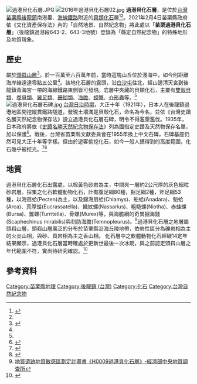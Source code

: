 {{coord|24.604823|120.730135|display=title}} 
[[File:過港貝化石層.JPG|thumb]]
[[File:2016年過港貝化石層02.jpg|thumb]]
'''過港貝化石層'''，是位於[[台灣|台灣]][[苗栗縣|苗栗縣]][[後龍鎮_(台灣)|後龍鎮]]南港里、[[海岸線_(臺鐵)|海線鐵路]]附近的[[貝類|貝類]][[化石|化石]]層<ref name="台灣地名辭書">{{cite book |author=臺灣省文獻委員會|title=《台灣地名辭書·第十三卷·苗栗縣 》| chapter=〈過港貝化石層〉|date=2006-10-01|publisher=國史館台灣文獻館|location=台灣|language=zh-tw |isbn=9789860064162}}</ref><ref name=
"苗栗文化觀光旅遊網"/>。2021年2月4日苗栗縣政府依《文化資產保存法》內的「自然地景、自然紀念物」將此處以「'''苗栗過港貝化石層'''」（後龍鎮過港段643-2、643-3地號）登錄為「縣定自然紀念物」的特殊地形及地質現象。
==歷史==

屬於[[頭嵙山層|頭嵙山層]]<ref>{{cite news|url=http://live.ntsec.edu.tw/LiveSupply-Content.aspx?cat=6841&a=6829&fld=&key=&isd=1&icop=10&p=1&lsid=7031|title=火炎山白沙屯地質之旅|author=蕭謙麗、林明聖|date=|publisher=生活科學廳|language=zh-tw|accessdate=2015-02-24|archive-url=https://web.archive.org/web/20150224174233/http://live.ntsec.edu.tw/LiveSupply-Content.aspx?cat=6841&a=6829&fld=&key=&isd=1&icop=10&p=1&lsid=7031|archive-date=2015-02-24|dead-url=yes}}</ref>。於一百萬至六百萬年前，當時這塊山丘位於淺海中，如今則距離海岸線遠達零點五公里<ref name="自由時報"/>。該地化石層的露頭，沿[[白沙屯_(苗栗縣)|白沙屯]]往北，經山邊清天宮到後龍鎮青海宮一帶的海線鐵路東側皆可發現。岩層中夾藏的貝類化石，主要有[[雙殼貝類|雙殼貝類]]、[[卷貝類|卷貝類]]、[[翼足類|翼足類]]、[[珊瑚類|珊瑚類]]、[[海膽|海膽]]、[[螃蟹|螃蟹]]、[[介形蟲|介形蟲]]等。<ref name="台灣地名辭書"/>
[[File:過港貝化石層石碑.jpg|thumb]]
[[台灣日治時期|台灣日治時期]]，大正十年（1921年），日本人在後龍鎮過港地區開挖縱貫鐵路隧道，發現土壤滿是貝殼化石，命名為今名，並依《台灣史蹟名勝天然紀念物保存法》設立過港貝化石層石碑，明令不得濫墾濫伐。1935年，日本政府將依《[[史蹟名勝天然紀念物保存法|史蹟名勝天然紀念物保存法]]》列為國指定史蹟及天然物保存名單，加以保護<ref name="李汾陽">{{cite book |author=李汾陽|chapter=〈日治時期的文化資產保存及法規〉|title=《文化資產概論》|date=2010-07-01|publisher=秀威資訊|location=臺灣|language=zh-tw |isbn=9789862215258}}</ref>。戰後，台灣省苗栗縣文獻委員會在1955年換上中文石碑，石碑基座仍然可見大正十年等字樣。但由於遊客偷挖化石，如今一般人搆得到的高度範圍，化石幾乎被挖光。<ref name="苗栗文化觀光旅遊網">{{cite news|url=http://miaolitravel.net/MainWeb/article.aspx?Lang=1&Sno=04004447|title=過港貝化石層|author=|date=|publisher=苗栗文化觀光旅遊網|language=zh-tw|accessdate=2015-02-24}}{{dead link|date=2018年4月 |bot=InternetArchiveBot |fix-attempted=yes }}</ref><ref name="自由時報">{{cite news|url=http://news.ltn.com.tw/news/local/paper/810618|title=〈北部〉苗栗縣後龍過港貝化石層 幾乎被挖光|author=彭健禮|date=2014-09-05|publisher=《自由時報》|language=zh-tw|accessdate=2015-02-24}}</ref>

==地質==

過港貝化石層化石出露處，以棕黃色砂岩為主，中間夾一層約2公尺厚的灰色細粒砂岩層。採集之化石軟體動物化石，計有腹足綱80種，掘足綱2種，斧足綱53種，以海扇蛤(Pecten)為主，以及錦海扇蛤(Chlamys)、船蛤(Anadara)、魁蛤(Arca)、真厚蛤(Eucrassatella)、織紋螺(Nassarius)、粗糙螺(Niotha)、赤蛙螺(Bursa)、錐螺(Turritella)、骨螺(Murex)等，與海膽綱的奇異掘海錢(Scaphechinus  mirabilis)與刻肋海膽(Temnopleurus)。<ref>[http://www.moeacgs.gov.tw/newlaw/downloads/announcement/0626/H0009%E5%9C%B0%E8%B3%AA%E9%81%BA%E8%B7%A1%E5%8A%83%E5%AE%9A%E8%A8%88%E7%95%AB%E6%9B%B8-%E5%85%AC%E5%91%8A%E7%89%881040609.pdf  地質遺跡地質敏感區劃定計畫書《H0009過港貝化石層》-經濟部中央地質調查所]</ref>過港貝化石層之地層屬頭嵙山層，頭嵙山層廣泛的分布於苗栗縣沿海丘陵地帶，依岩性區分為礫岩相為主的火炎山相，與砂、頁岩相為主之香山相。
化石層中之軟體動物化石經碳14定年結果顯示，過港貝化石層當時確處於更新世最後一次冰期，與之前認定頭嵙山層之年代範圍不符，實尚待研究確認。<ref>{{Cite web |url=http://www.mgac.nsysu.edu.tw/ctchen/student/master/1989--05--%E8%8B%97%E6%A0%97%E7%99%BD%E6%B2%99%E5%B1%AF%E9%81%8E%E6%B8%AF%E8%B2%9D%E5%8C%96%E7%9F%B3%E5%B1%A4%E5%85%A7%E8%BB%9F%E9%AB%94%E5%8B%95%E7%89%A9%E5%8C%96%E7%9F%B3%E4%B9%8B%E7%A2%B3%E6%B0%A7%E5%90%8C%E4%BD%8D%E7%B4%A0%E7%A0%94%E7%A9%B6--%E5%BD%AD%E5%AE%97%E4%BB%81.pdf |title=彭宗仁 《苗栗白沙屯過港貝化石層內軟體動物化石之碳氧同位素研究》台灣中山大學海洋地質及化學研究所， 1989年 |accessdate=2016-08-28 |archive-date=2016-09-13 |archive-url=https://web.archive.org/web/20160913083538/http://www.mgac.nsysu.edu.tw/ctchen/student/master/1989--05--%E8%8B%97%E6%A0%97%E7%99%BD%E6%B2%99%E5%B1%AF%E9%81%8E%E6%B8%AF%E8%B2%9D%E5%8C%96%E7%9F%B3%E5%B1%A4%E5%85%A7%E8%BB%9F%E9%AB%94%E5%8B%95%E7%89%A9%E5%8C%96%E7%9F%B3%E4%B9%8B%E7%A2%B3%E6%B0%A7%E5%90%8C%E4%BD%8D%E7%B4%A0%E7%A0%94%E7%A9%B6--%E5%BD%AD%E5%AE%97%E4%BB%81.pdf |dead-url=yes }}</ref>

==參考資料==
{{reflist}}
{{化石}}
{{中華民國自然地景}}
{{台灣地景}}

{{DEFAULTSORT:Guizikeng}}
[[Category:苗栗縣地理|Category:苗栗縣地理]]
[[Category:後龍鎮_(台灣)|Category:後龍鎮 (台灣)]]
[[Category:化石|Category:化石]]
[[Category:台灣自然紀念物|Category:台灣自然紀念物]]